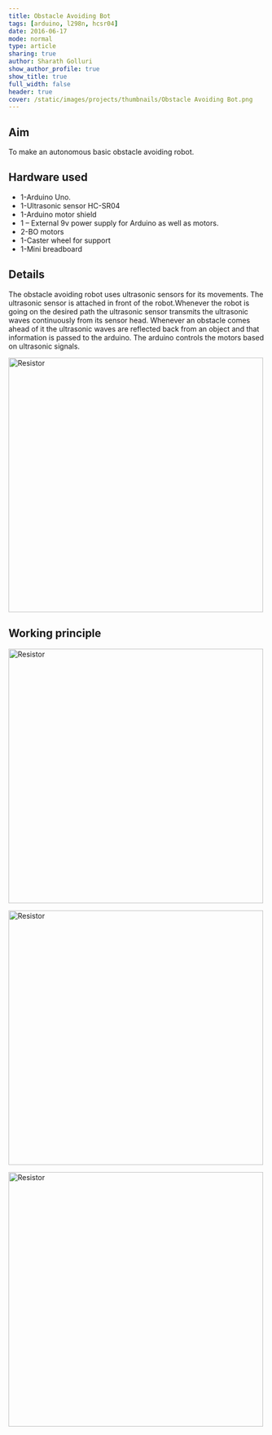 ```yaml
---
title: Obstacle Avoiding Bot
tags: [arduino, l298n, hcsr04]
date: 2016-06-17
mode: normal
type: article
sharing: true
author: Sharath Golluri
show_author_profile: true
show_title: true
full_width: false
header: true
cover: /static/images/projects/thumbnails/Obstacle Avoiding Bot.png
---
```


## Aim

To make an autonomous basic obstacle avoiding robot.

## Hardware used

- 1-Arduino Uno.
- 1-Ultrasonic sensor HC-SR04
- 1-Arduino motor shield
- 1 – External 9v power supply for Arduino as well as motors.
- 2-BO motors
- 1-Caster wheel for support
- 1-Mini breadboard

## Details

The obstacle avoiding robot uses ultrasonic sensors for its movements. The ultrasonic sensor is attached in front of the robot.Whenever the robot is going on the desired path the ultrasonic sensor transmits the ultrasonic waves continuously from its sensor head. Whenever an obstacle comes ahead of it the ultrasonic waves are reflected back from an object and that information is passed to the arduino. The arduino controls the motors based on ultrasonic signals.

<Image
  src="/static/images/projects/Obstacle-avoiding-bot/3.png"
  alt="Resistor"
  width="500"
  height="500"
/>

## Working principle

<Image
  src="/static/images/projects/Obstacle-avoiding-bot/1.png"
  alt="Resistor"
  width="500"
  height="500"
/>

<Image
  src="/static/images/projects/Obstacle-avoiding-bot/2.png"
  alt="Resistor"
  width="500"
  height="500"
/>

<EmbedItem url="https://www.youtube.com/embed/ZUdX-jNvlTo" />

<Image
  src="/static/images/projects/thumbnails/Obstacle Avoiding Bot.png"
  alt="Resistor"
  width="500"
  height="500"
/>

